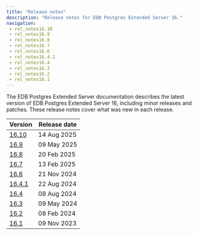 ```yaml
---
title: "Release notes"
description: "Release notes for EDB Postgres Extended Server 16."
navigation:
 - rel_notes16.10
 - rel_notes16.9
 - rel_notes16.8
 - rel_notes16.7
 - rel_notes16.6
 - rel_notes16.4.1
 - rel_notes16.4
 - rel_notes16.3
 - rel_notes16.2
 - rel_notes16.1
---
```

The EDB Postgres Extended Server documentation describes the latest version of EDB Postgres Extended Server 16, 
including minor releases and patches. These release notes 
cover what was new in each release. 

| Version                   | Release date |
|---------------------------|--------------|
| [16.10](rel_notes16.10)   | 14 Aug 2025  |
| [16.9](rel_notes16.9)     | 09 May 2025  |
| [16.8](rel_notes16.8)     | 20 Feb 2025  |
| [16.7](rel_notes16.7)     | 13 Feb 2025  |
| [16.6](rel_notes16.6)     | 21 Nov 2024  |
| [16.4.1](rel_notes16.4.1) | 22 Aug 2024  |
| [16.4](rel_notes16.4)     | 08 Aug 2024  |
| [16.3](rel_notes16.3)     | 09 May 2024  |
| [16.2](rel_notes16.2)     | 08 Feb 2024  |
| [16.1](rel_notes16.1)     | 09 Nov 2023  |



